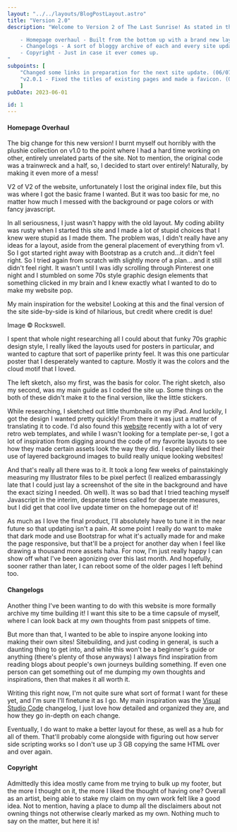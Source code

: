 ```yaml
---
layout: "../../layouts/BlogPostLayout.astro"
title: "Version 2.0"
description: "Welcome to Version 2 of The Last Sunrise! As stated in the index blurb, I'm rebuilding the site from the bottom up with Bootstrap. So far in this version, I've added:

    - Homepage overhaul - Built from the bottom up with a brand new layout.
    - Changelogs - A sort of bloggy archive of each and every site update, think a devlog!
    - Copyright - Just in case it ever comes up.
"
subpoints: [
    "Changed some links in preparation for the next site update. (06/07/23)",
    "v2.0.1 - Fixed the titles of existing pages and made a favicon. (06/05/23)"
    ]
pubDate: 2023-06-01

id: 1
---
```


#### Homepage Overhaul
The big change for this new version! I burnt myself out horribly with the plushie collection on v1.0 to the point where I had a hard time working on other, entirely unrelated parts of the site. Not to mention, the original code was a trainwreck and a half, so, I decided to start over entirely! Naturally, by making it even more of a mess!

<ImageCardFloat placement="start" imgSrc="../images/blog/2x0-index1.PNG" imgAlt="A screenshot of the second attempt at the v2.0 index. Notably there's a button to toggle a dark mode, and a highlight for mobile accessibility in the site updates.">
V2 of V2 of the website, unfortunately I lost the original index file, but this was where I got the basic frame I wanted. But it was too basic for me, no matter how much I messed with the background or page colors or with fancy javascript.
</ImageCardFloat>

In all seriousness, I just wasn't happy with the old layout. My coding ability was rusty when I started this site and I made a lot of stupid choices that I knew were stupid as I made them. The problem was, I didn't really have any ideas for a layout, aside from the general placement of everything from v1. So I got started right away with Bootstrap as a crutch and...it didn't feel right. So I tried again from scratch with slightly more of a plan... and it still didn't feel right. It wasn't until I was idly scrolling through Pinterest one night and I stumbled on some 70s style graphic design elements that something clicked in my brain and I knew exactly what I wanted to do to make my website pop.


<ImageCardFloat placement="end" imgSrc="../images/blog/2x0-inspo.PNG" imgAlt="A retro looking poster for a James Taylor concert in the Newark, NJ Prudential Center. Of note are the colors and cloud motif, which were very similar to the Last Sunrise v2 index.">
My main inspiration for the website! Looking at this and the final version of the site side-by-side is kind of hilarious, but credit where credit is due! 

Image &copy; Rockswell.
</ImageCardFloat>

I spent that whole night researching all I could about that funky 70s graphic design style, I really liked the layouts used for posters in particular, and wanted to capture that sort of paperlike printy feel. It was this one particular poster that I desperately wanted to capture. Mostly it was the colors and the cloud motif that I loved.

<ImageCardFloat placement="start" imgSrc="../images/blog/2x0-sketches.PNG" imgAlt="Two very rough of the website layout. The leftmost one has some color, similar to the final product, and the rightmost one is just black and white, but more true to the final layout.">
The left sketch, also my first, was the basis for color. The right sketch, also my second, was my main guide as I coded the site up. Some things on the both of these didn't make it to the final version, like the little stickers.
</ImageCardFloat>

While researching, I sketched out little thumbnails on my iPad. And luckily, I got the design I wanted pretty quickly! From there it was just a matter of translating it to code. I'd also found this [website](https://freewebsitetemplates.com/) recently with a lot of very retro web templates, and while I wasn't looking for a template per-se, I got a lot of inspiration from digging around the code of my favorite layouts to see how they made certain assets look the way they did. I especially liked their use of layered background images to build really unique looking websites!

And that's really all there was to it. It took a long few weeks of painstakingly measuring my Illustrator files to be pixel perfect (I realized embarassingly late that I could just lay a screenshot of the site in the background and have the exact sizing I needed. Oh well). It was so bad that I tried teaching myself Javascript in the interim, desperate times called for desperate measures, but I did get that cool live update timer on the homepage out of it!

As much as I love the final product, I'll absolutely have to tune it in the near future so that updating isn't a pain. At some point I really do want to make that dark mode and use Bootstrap for what it's actually made for and make the page responsive, but that'll be a project for another day when I feel like drawing a thousand more assets haha. For now, I'm just really happy I can show off what I've been agonizing over this last month. And hopefully, sooner rather than later, I can reboot some of the older pages I left behind too.

#### Changelogs

Another thing I've been wanting to do with this website is more formally archive my time building it! I want this site to be a time capsule of myself, where I can look back at my own thoughts from past snippets of time.

But more than that, I wanted to be able to inspire anyone looking into making their own sites! Sitebuilding, and just coding in general, is such a daunting thing to get into, and while this won't be a beginner's guide or anything (there's plenty of those anyways) I always find inspiration from reading blogs about people's own journeys building something. If even one person can get something out of me dumping my own thoughts and inspirations, then that makes it all worth it.

Writing this right now, I'm not quite sure what sort of format I want for these yet, and I'm sure I'll finetune it as I go. My main inspiration was the [Visual Studio Code](https://code.visualstudio.com/updates) changelog, I just love how detailed and organized they are, and how they go in-depth on each change.

Eventually, I do want to make a better layout for these, as well as a hub for all of them. That'll probably come alongside with figuring out how server side scripting works so I don't use up 3 GB copying the same HTML over and over again.

#### Copyright

Admittedly this idea mostly came from me trying to bulk up my footer, but the more I thought on it, the more I liked the thought of having one? Overall as an artist, being able to stake my claim on my own work felt like a good idea. Not to mention, having a place to dump all the disclaimers about not owning things not otherwise clearly marked as my own. Nothing much to say on the matter, but here it is!
